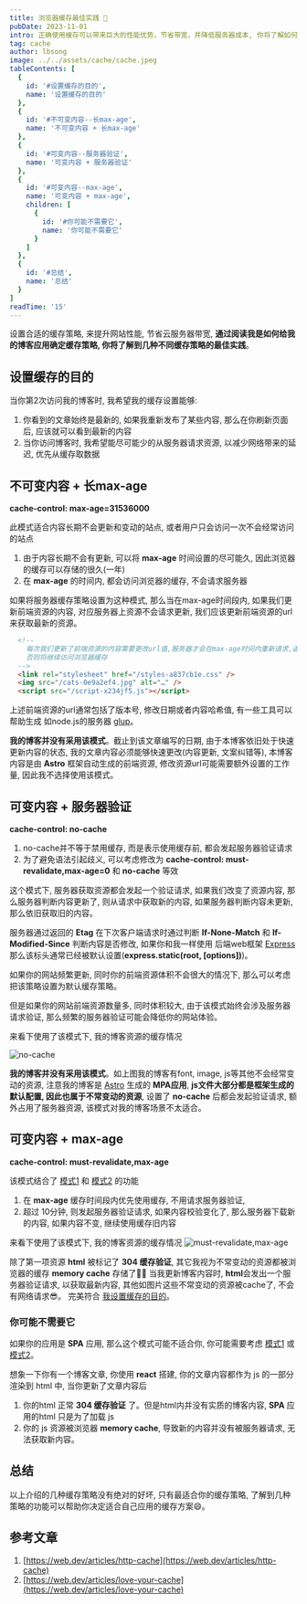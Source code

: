 ```yaml
---
title: 浏览器缓存最佳实践 🚀
pubDate: 2023-11-01
intro: 正确使用缓存可以带来巨大的性能优势，节省带宽，并降低服务器成本, 你将了解如何制定适合你的缓存策略
tag: cache
author: lbsong
image: ../../assets/cache/cache.jpeg
tableContents: [
  {
    id: '#设置缓存的目的',
    name: '设置缓存的目的'
  },
  {
    id: '#不可变内容--长max-age',
    name: '不可变内容 + 长max-age'
  },
  {
    id: '#可变内容--服务器验证',
    name: '可变内容 + 服务器验证'
  },
  {
    id: '#可变内容--max-age',
    name: '可变内容 + max-age',
    children: [
      {
        id: '#你可能不需要它',
        name: '你可能不需要它'
      }
    ]
  },
  {
    id: '#总结',
    name: '总结'
  }
]
readTime: '15'
---
```


设置合适的缓存策略, 来提升网站性能, 节省云服务器带宽, **通过阅读我是如何给我的博客应用确定缓存策略, 你将了解到几种不同缓存策略的最佳实践**。

## 设置缓存的目的

当你第2次访问我的博客时, 我希望我的缓存设置能够:

1. 你看到的文章始终是最新的, 如果我重新发布了某些内容, 那么在你刷新页面后, 应该就可以看到最新的内容
2. 当你访问博客时, 我希望能尽可能少的从服务器请求资源, 以减少网络带来的延迟, 优先从缓存取数据

## 不可变内容 + 长max-age
**cache-control: max-age=31536000**

此模式适合内容长期不会更新和变动的站点, 或者用户只会访问一次不会经常访问的站点 

1. 由于内容长期不会有更新, 可以将 **max-age** 时间设置的尽可能久, 因此浏览器的缓存可以存储的很久(一年)
2. 在 **max-age** 的时间内, 都会访问浏览器的缓存, 不会请求服务器

如果将服务器缓存策略设置为这种模式, 那么当在max-age时间段内, 如果我们更新前端资源的内容, 对应服务器上资源不会请求更新,
我们应该更新前端资源的url来获取最新的资源。

```html
  <!-- 
    每次我们更新了前端资源的内容需要更改url值,服务器才会在max-age时间内重新请求,返回最新的内容
    否则将继续访问浏览器缓存
  -->
  <link rel="stylesheet" href="/styles-a837cb1e.css" />
  <img src="/cats-0e9a2ef4.jpg" alt="…" />
  <script src="/script-x234jf5.js"></script>
```

上述前端资源的url通常包括了版本号, 修改日期或者内容哈希值, 有一些工具可以帮助生成 如node.js的服务器 [glup](https://github.com/sindresorhus/gulp-rev)。

**我的博客并没有采用该模式**。截止到该文章编写的日期, 由于本博客依旧处于快速更新内容的状态, 我的文章内容必须能够快速更改(内容更新, 文案纠错等),
本博客内容是由 **Astro** 框架自动生成的前端资源, 修改资源url可能需要额外设置的工作量, 因此我不选择使用该模式。

## 可变内容 + 服务器验证
**cache-control: no-cache**

1. no-cache并不等于禁用缓存, 而是表示使用缓存前, 都会发起服务器验证请求
2. 为了避免语法引起歧义, 可以考虑修改为 **cache-control: must-revalidate,max-age=0** 和 **no-cache** 等效

这个模式下, 服务器获取资源都会发起一个验证请求, 如果我们改变了资源内容, 那么服务器判断内容更新了, 则从请求中获取新的内容,
如果服务器判断内容未更新, 那么依旧获取旧的内容。

服务器通过返回的 **Etag** 在下次客户端请求时通过判断 **If-None-Match** 和 **If-Modified-Since** 判断内容是否修改, 如果你和我一样使用 后端web框架 [Express](https://expressjs.com/en/4x/api.html#express.static)
那么该标头通常已经被默认设置(**express.static(root, [options])**)。

如果你的网站频繁更新, 同时你的前端资源体积不会很大的情况下, 那么可以考虑把该策略设置为默认缓存策略。

但是如果你的网站前端资源数量多, 同时体积较大, 由于该模式始终会涉及服务器请求验证, 那么频繁的服务器验证可能会降低你的网站体验。

来看下使用了该模式下, 我的博客资源的缓存情况

![no-cache](../../assets/cache/nocache.png)

**我的博客并没有采用该模式**。如上图我的博客有font, image, js等其他不会经常变动的资源, 注意我的博客是 [Astro](https://astro.build/) 生成的 **MPA应用**, **js文件大部分都是框架生成的默认配置, 因此也属于不常变动的资源**,
设置了 **no-cache** 后都会发起验证请求, 额外占用了服务器资源, 该模式对我的博客场景不太适合。

## 可变内容 + max-age

**cache-control: must-revalidate,max-age**

该模式结合了 [模式1](#不可变内容--长max-age) 和 [模式2](#可变内容--服务器验证) 的功能
1. 在 **max-age** 缓存时间段内优先使用缓存, 不用请求服务器验证,
2. 超过 10分钟, 则发起服务器验证请求, 如果内容校验变化了, 那么服务器下载新的内容, 如果内容不变, 继续使用缓存旧内容

来看下使用了该模式下, 我的博客资源的缓存情况
![must-revalidate,max-age](../../assets/cache/revalidate-maxAge.png)

除了第一项资源 **html** 被标记了 **304 缓存验证**, 其它我视为不常变动的资源都被浏览器的缓存 **memory cache** 存储了✌🏻
当我更新博客内容时, **html**会发出一个服务器验证请求, 以获取最新内容, 其他如图片这些不常变动的资源被cache了, 不会有网络请求😎。
完美符合 [我设置缓存的目的](#设置缓存的目的)。

### 你可能不需要它

如果你的应用是 **SPA** 应用, 那么这个模式可能不适合你, 你可能需要考虑 [模式1](#不可变内容--长max-age) 或 [模式2](#可变内容--服务器验证)。

想象一下你有一个博客文章, 你使用 **react** 搭建, 你的文章内容都作为 js 的一部分渲染到 html 中, 当你更新了文章内容后

1. 你的html 正常 **304 缓存验证** 了。但是html内并没有实质的博客内容, **SPA** 应用的html 只是为了加载 js
2. 你的 js 资源被浏览器 **memory cache**, 导致新的内容并没有被服务器请求, 无法获取新内容。


## 总结

以上介绍的几种缓存策略没有绝对的好坏, 只有最适合你的缓存策略, 了解到几种策略的功能可以帮助你决定适合自己应用的缓存方案😄。

## 参考文章

1. [https://web.dev/articles/http-cache](https://web.dev/articles/http-cache)
2. [https://web.dev/articles/love-your-cache](https://web.dev/articles/love-your-cache)

